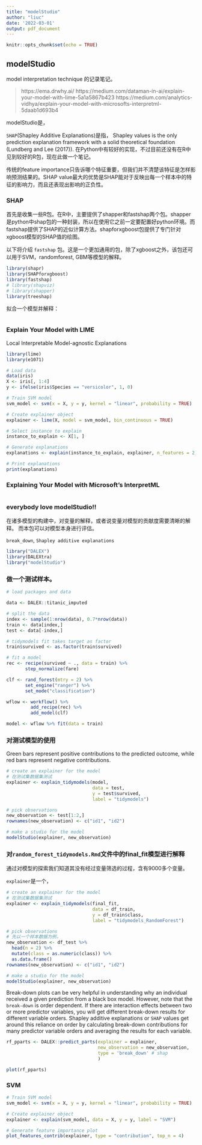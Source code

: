```yaml
---
title: "modelStudio"
author: "liuc"
date: '2022-03-01'
output: pdf_document
---
```


```r
knitr::opts_chunk$set(echo = TRUE)
```

## modelStudio

model interpretation technique 的记录笔记。

> https://ema.drwhy.ai/
> https://medium.com/dataman-in-ai/explain-your-model-with-lime-5a1a5867b423
> https://medium.com/analytics-vidhya/explain-your-model-with-microsofts-interpretml-5daab1d693b4

modelStudio是，


`SHAP`(Shapley Additive Explanations)是指，
Shapley values is the only prediction explanation framework with a solid theoretical foundation (Lundberg and Lee (2017)).
在Python中有较好的实现，不过目前还没有在R中见到较好的R包，现在此做一个笔记。

传统的feature importance只告诉哪个特征重要，但我们并不清楚该特征是怎样影响预测结果的。SHAP value最大的优势是SHAP能对于反映出每一个样本中的特征的影响力，而且还表现出影响的正负性。


### SHAP

首先是收集一些R包。在R中，主要提供了shapper和fastshap两个包。shapper是python中shap包的一种封装，所以在使用它之前一定要配置好python环境。而fastshap提供了SHAP的近似计算方法。shapforxgboost包提供了专门针对xgboost模型的SHAP值的绘图。

以下将介绍 `fastshap` 包。这是一个更加通用的包，除了xgboost之外，该包还可以用于SVM，randomforest, GBM等模型的解释。

```r
library(shapr)
library(SHAPforxgboost)
library(fastshap)
# library(shapviz)
# library(shapper)
library(treeshap)
```

拟合一个模型并解释：
```r

```


### Explain Your Model with LIME

Local Interpretable Model-agnostic Explanations

```r
library(lime)
library(e1071)
```

```r

# Load data
data(iris)
X <- iris[, 1:4]
y <- ifelse(iris$Species == "versicolor", 1, 0)

# Train SVM model
svm_model <- svm(x = X, y = y, kernel = "linear", probability = TRUE)

# Create explainer object
explainer <- lime(X, model = svm_model, bin_continuous = TRUE)

# Select instance to explain
instance_to_explain <- X[1, ]

# Generate explanations
explanations <- explain(instance_to_explain, explainer, n_features = 2, n_labels = 1)

# Print explanations
print(explanations)
```


### Explaining Your Model with Microsoft’s InterpretML

```r

```




### everybody love modelStudio!!

在诸多模型的构建中，对变量的解释，或者说变量对模型的贡献度需要清晰的解释。
而本包可以对模型本身进行评估。

`break_down`, `Shapley additive explanations`

```r

library("DALEX")
library(DALEXtra)
library("modelStudio")

```

### 做一个测试样本。

```r
# load packages and data

data <- DALEX::titanic_imputed

# split the data
index <- sample(1:nrow(data), 0.7*nrow(data))
train <- data[index,]
test <- data[-index,]

# tidymodels fit takes target as factor
train$survived <- as.factor(train$survived)

# fit a model
rec <- recipe(survived ~ ., data = train) %>%
       step_normalize(fare)

clf <- rand_forest(mtry = 2) %>%
       set_engine("ranger") %>%
       set_mode("classification")

wflow <- workflow() %>%
         add_recipe(rec) %>%
         add_model(clf)

model <- wflow %>% fit(data = train)


```


### 对测试模型的使用

Green bars represent positive contributions to the predicted outcome, while red bars represent negative contributions.

```r
# create an explainer for the model
# 在测试集数据集测试
explainer <- explain_tidymodels(model,
                                data = test,
                                y = test$survived,
                                label = "tidymodels")

# pick observations
new_observation <- test[1:2,]
rownames(new_observation) <- c("id1", "id2")

# make a studio for the model
modelStudio(explainer, new_observation)
```



### 对`random_forest_tidymodels.Rmd`文件中的final_fit模型进行解释


通过对模型的探索我们知道其没有经过变量筛选的过程，含有9000多个变量。

`explainer`是一个，

```r
# create an explainer for the model
# 在测试集数据集测试
explainer <- explain_tidymodels(final_fit,
                                data = df_train,
                                y = df_train$class,
                                label = "tidymodels_RandomForest")

# pick observations
# 先以一个样本数据为例，
new_observation <- df_test %>% 
  head(n = 2) %>% 
  mutate(class = as.numeric(class)) %>% 
  as.data.frame()
rownames(new_observation) <- c("id1", "id2")

# make a studio for the model
modelStudio(explainer, new_observation)
```



Break-down plots can be very helpful in understanding why an individual received a given prediction from a black box model. However, note that the `break-down` is order dependent. If there are interaction effects between two or more predictor variables, you will get different break-down results for different variable orders.
Shapley additive explanations or `SHAP` values get around this reliance on order by calculating break-down contributions for many predictor variable orders and averaging the results for each variable.

```r
rf_pparts <- DALEX::predict_parts(explainer = explainer,
                                  new_observation = new_observation,
                                  type = 'break_down' # shap
                                  )
```


```r
plot(rf_pparts)
```


### SVM

```r
# Train SVM model
svm_model <- svm(x = X, y = y, kernel = "linear", probability = TRUE)

# Create explainer object
explainer <- explain(svm_model, data = X, y = y, label = "SVM")

# Generate feature importance plot
plot_features_contrib(explainer, type = "contribution", top_n = 4)
```








